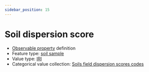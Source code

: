```yaml
---
sidebar_position: 15
---
```



# Soil dispersion score

- [Observable property](/viewers/dawe-vocabs?uri=https://linked.data.gov.au/def/nrm/1a8ca840-af43-41f2-bc69-965894bccd1a) definition
- Feature type: [soil sample](http://linked.data.gov.au/def/tern-cv/06461021-a6c2-4175-9651-23653c2b9116)
- Value type: [IRI](https://w3id.org/tern/ontologies/tern/IRI)
- Categorical value collection: [Soils field dispersion scores codes](/viewers/dawe-vocabs?uri=https://linked.data.gov.au/def/nrm/0e0a3e73-4b7a-4ffb-8b91-ee0748688bb1)

<Example protocolModule="soil-pit-characterization" observableProperty="https://linked.data.gov.au/def/nrm/1a8ca840-af43-41f2-bc69-965894bccd1a" />

